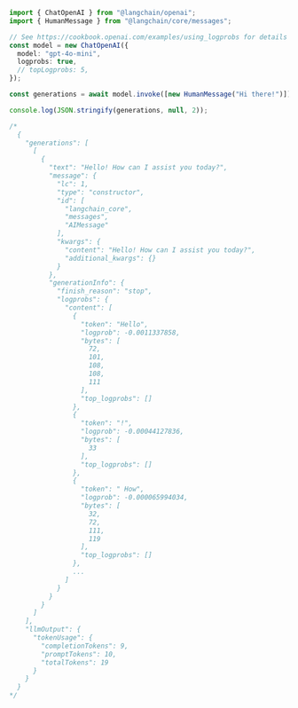 ```typescript
import { ChatOpenAI } from "@langchain/openai";
import { HumanMessage } from "@langchain/core/messages";

// See https://cookbook.openai.com/examples/using_logprobs for details
const model = new ChatOpenAI({
  model: "gpt-4o-mini",
  logprobs: true,
  // topLogprobs: 5,
});

const generations = await model.invoke([new HumanMessage("Hi there!")]);

console.log(JSON.stringify(generations, null, 2));

/*
  {
    "generations": [
      [
        {
          "text": "Hello! How can I assist you today?",
          "message": {
            "lc": 1,
            "type": "constructor",
            "id": [
              "langchain_core",
              "messages",
              "AIMessage"
            ],
            "kwargs": {
              "content": "Hello! How can I assist you today?",
              "additional_kwargs": {}
            }
          },
          "generationInfo": {
            "finish_reason": "stop",
            "logprobs": {
              "content": [
                {
                  "token": "Hello",
                  "logprob": -0.0011337858,
                  "bytes": [
                    72,
                    101,
                    108,
                    108,
                    111
                  ],
                  "top_logprobs": []
                },
                {
                  "token": "!",
                  "logprob": -0.00044127836,
                  "bytes": [
                    33
                  ],
                  "top_logprobs": []
                },
                {
                  "token": " How",
                  "logprob": -0.000065994034,
                  "bytes": [
                    32,
                    72,
                    111,
                    119
                  ],
                  "top_logprobs": []
                },
                ...
              ]
            }
          }
        }
      ]
    ],
    "llmOutput": {
      "tokenUsage": {
        "completionTokens": 9,
        "promptTokens": 10,
        "totalTokens": 19
      }
    }
  }
*/
```